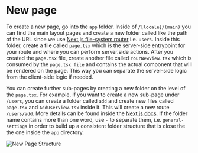 # New page

To create a new page, go into the `app` folder. Inside of `/[locale]/(main)` you can find the main layout pages and create a new folder called like the path of the URL since we use
[Next.js file-system router](https://nextjs.org/docs/app) i.e. `users`. Inside this folder, create a file called
`page.tsx` which is the server-side entrypoint for your route and where you can perform server.side actions. 
After you created the `page.tsx` file, create another file called `YourNewView.tsx` which is consumed by the `page.tsx file` and contains the actual component that will be rendered on the page. This way you can separate the server-side logic from the client-side logic if needed.

You can create further sub-pages by creating a new folder on the level of the `page.tsx`. For example, if you want to
create a new sub-page under `/users`, you can create a folder called `add` and create new files called `page.tsx` and `AddUserView.tsx`
inside it. This will create a new route `/users/add`. More details can be found inside the
[Next.js docs](https://nextjs.org/docs/app/building-your-application/routing). If the folder name contains more than one word, use `-` to separate them, i.e. `general-settings` in order to build up a consistent folder structure that is close the the one inside the `app` directory.

![New Page Structure](/images/new-page-structure.png)
